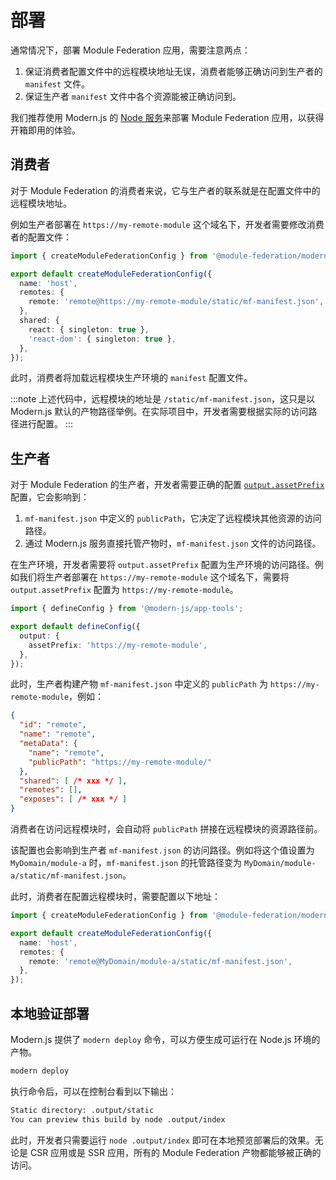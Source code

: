 # 部署

通常情况下，部署 Module Federation 应用，需要注意两点：

1. 保证消费者配置文件中的远程模块地址无误，消费者能够正确访问到生产者的 `manifest` 文件。
2. 保证生产者 `manifest` 文件中各个资源能被正确访问到。

我们推荐使用 Modern.js 的 [Node 服务](/guides/basic-features/deploy.html#modernjs-内置-nodejs-服务器)来部署 Module Federation 应用，以获得开箱即用的体验。

## 消费者

对于 Module Federation 的消费者来说，它与生产者的联系就是在配置文件中的远程模块地址。

例如生产者部署在 `https://my-remote-module` 这个域名下，开发者需要修改消费者的配置文件：

```ts title="module-federation.config.ts"
import { createModuleFederationConfig } from '@module-federation/modern-js';

export default createModuleFederationConfig({
  name: 'host',
  remotes: {
    remote: 'remote@https://my-remote-module/static/mf-manifest.json',
  },
  shared: {
    react: { singleton: true },
    'react-dom': { singleton: true },
  },
});
```

此时，消费者将加载远程模块生产环境的 `manifest` 配置文件。

:::note
上述代码中，远程模块的地址是 `/static/mf-manifest.json`，这只是以 Modern.js 默认的产物路径举例。在实际项目中，开发者需要根据实际的访问路径进行配置。
:::

## 生产者

对于 Module Federation 的生产者，开发者需要正确的配置 [`output.assetPrefix`](/configure/app/output/asset-prefix) 配置，它会影响到：

1. `mf-manifest.json` 中定义的 `publicPath`，它决定了远程模块其他资源的访问路径。
2. 通过 Modern.js 服务直接托管产物时，`mf-manifest.json` 文件的访问路径。

在生产环境，开发者需要将 `output.assetPrefix` 配置为生产环境的访问路径。例如我们将生产者部署在 `https://my-remote-module` 这个域名下，需要将 `output.assetPrefix` 配置为 `https://my-remote-module`。

```ts title="modern.config.ts"
import { defineConfig } from '@modern-js/app-tools';

export default defineConfig({
  output: {
    assetPrefix: 'https://my-remote-module',
  },
});
```

此时，生产者构建产物 `mf-manifest.json` 中定义的 `publicPath` 为 `https://my-remote-module`，例如：

```json
{
  "id": "remote",
  "name": "remote",
  "metaData": {
    "name": "remote",
    "publicPath": "https://my-remote-module/"
  },
  "shared": [ /* xxx */ ],
  "remotes": [],
  "exposes": [ /* xxx */ ]
}
```

消费者在访问远程模块时，会自动将 `publicPath` 拼接在远程模块的资源路径前。

该配置也会影响到生产者 `mf-manifest.json` 的访问路径。例如将这个值设置为 `MyDomain/module-a` 时，`mf-manifest.json` 的托管路径变为 `MyDomain/module-a/static/mf-manifest.json`。

此时，消费者在配置远程模块时，需要配置以下地址：

```ts title="module-federation.config.ts"
import { createModuleFederationConfig } from '@module-federation/modern-js';

export default createModuleFederationConfig({
  name: 'host',
  remotes: {
    remote: 'remote@MyDomain/module-a/static/mf-manifest.json',
  },
});
```

## 本地验证部署

Modern.js 提供了 `modern deploy` 命令，可以方便生成可运行在 Node.js 环境的产物。

```bash
modern deploy
```

执行命令后，可以在控制台看到以下输出：

```bash
Static directory: .output/static
You can preview this build by node .output/index
```

此时，开发者只需要运行 `node .output/index` 即可在本地预览部署后的效果。无论是 CSR 应用或是 SSR 应用，所有的 Module Federation 产物都能够被正确的访问。
